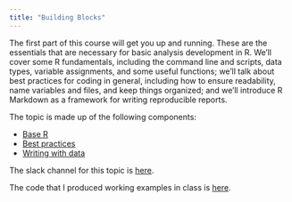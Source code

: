 ```yaml
---
title: "Building Blocks"
---
```


The first part of this course will get you up and running. These are the essentials that are necessary for basic analysis development in R. We'll cover some R fundamentals, including the command line and scripts, data types, variable assignments, and some useful functions; we'll talk about best practices for coding in general, including how to ensure readability, name variables and files, and keep things organized; and we'll introduce R Markdown as a framework for writing reproducible reports. 

The topic is made up of the following components:

* [Base R](base_r.html)
* [Best practices](best_practices.html)
* [Writing with data](writing_with_data.html)

The slack channel for this topic is [here](https://p8105-fall2017.slack.com/messages/C728JGKPX/).

The code that I produced working examples in class is [here](./code/building_blocks.zip).